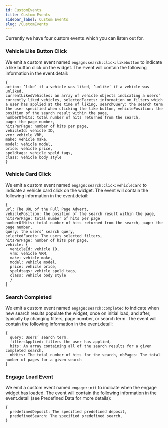 ```yaml
---
id: CustomEvents
title: Custom Events
sidebar_label: Custom Events
slug: /CustomEvents
---
```



Currently we have four custom events which you can listen out for.

### Vehicle Like Button Click

We emit a custom event named `engage:search:click:likebutton` to indicate a like button click on the widget. The event will contain the following information in the event.detail:

```
{
action: ‘like’ if a vehicle was liked, ‘unlike’ if a vehicle was unliked,
currentLikedVehicles: an array of vehicle objects indicating a users’ currently liked vehicles, selectedFacets: information on filters which a user has applied at the time of liking, searchQuery: the search term the user specified when clicking the like button, vehiclePosition: the position of the search result within the page,
numberOfHits: total number of hits returned from the search,
page: the page number,
hitsPerPage: number of hits per page,
vehicleId: vehicle ID,
vrm: vehicle VRM,
make: vehicle make,
model: vehicle model,
price: vehicle price,
speldtags: vehicle speld tags,
class: vehicle body style
}
```

### Vehicle Card Click


We emit a custom event named `engage:search:click:vehiclecard` to indicate a vehicle card click on the widget. The event will contain the following information in the event.detail:

```
{
url: The URL of the Full Page Advert,
vehiclePosition: the position of the search result within the page, hitsPerPage: total number of hits per page
numberOfHits: total number of hits returned from the search, page: the page number,
query: the users’ search query,
selectedFacets: The users selected filters,
hitsPerPage: number of hits per page,
vehicle: {
  vehicleId: vehicle ID,
  vrm: vehicle VRM,
  make: vehicle make,
  model: vehicle model,
  price: vehicle price, 
  speldtags: vehicle speld tags, 
  class: vehicle body style
  } 
}
```

### Search Completed

We emit a custom event named `engage:search:completed` to indicate when new search results populate the widget, once on initial load, and after, typically by changing filters, page number, or search term. The event will contain the following information in the event.detail:

```
{
  query: Users’ search term,
  filtersApplied: filters the user has applied,
  hits: An array containing all of the search results for a given completed search,
  nbHits: The total number of hits for the search, nbPages: The total number of pages for a given search
}
```

### Engage Load Event


We emit a custom event named `engage:init` to indicate when the engage widget has loaded. The event will contain the following information in the event.detail (see Predefined Data for more details):

```
{
  predefinedDeposit: The specified predefined deposit,
  predefinedSearch: The specified predefined search,
}
```
